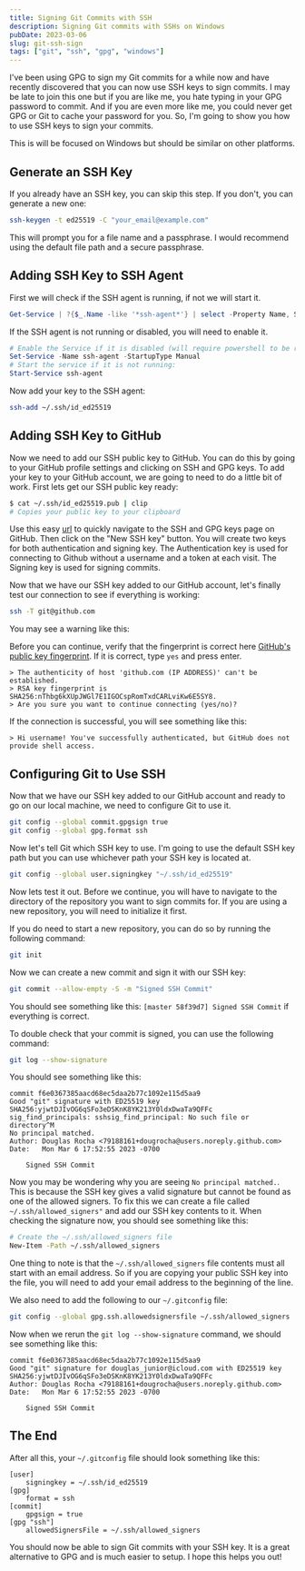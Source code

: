 ```yaml
---
title: Signing Git Commits with SSH
description: Signing Git commits with SSHs on Windows
pubDate: 2023-03-06
slug: git-ssh-sign
tags: ["git", "ssh", "gpg", "windows"]
---
```


I've been using GPG to sign my Git commits for a while now and have recently discovered that you can now use SSH keys to sign commits. I may be late to join this one but if you are like me, you hate typing in your GPG password to commit. And if you are even more like me, you could never get GPG or Git to cache your password for you. So, I'm going to show you how to use SSH keys to sign your commits.

This is will be focused on Windows but should be similar on other platforms.

## Generate an SSH Key

If you already have an SSH key, you can skip this step. If you don't, you can generate a new one:

```bash
ssh-keygen -t ed25519 -C "your_email@example.com"
```

This will prompt you for a file name and a passphrase. I would recommend using the default file path and a secure passphrase.

## Adding SSH Key to SSH Agent

First we will check if the SSH agent is running, if not we will start it.

```powershell
Get-Service | ?{$_.Name -like '*ssh-agent*'} | select -Property Name, StartType, Status
```

If the SSH agent is not running or disabled, you will need to enable it.

```powershell
# Enable the Service if it is disabled (will require powershell to be run as admin):
Set-Service -Name ssh-agent -StartupType Manual
# Start the service if it is not running:
Start-Service ssh-agent
```

Now add your key to the SSH agent:

```bash
ssh-add ~/.ssh/id_ed25519
```

## Adding SSH Key to GitHub

Now we need to add our SSH public key to GitHub. You can do this by going to your GitHub profile settings and clicking on SSH and GPG keys. To add your key to your GitHub account, we are going to need to do a little bit of work. First lets get our SSH public key ready:

```bash
$ cat ~/.ssh/id_ed25519.pub | clip
# Copies your public key to your clipboard
```

Use this easy [url](https://github.com/settings/keys) to quickly navigate to the SSH and GPG keys page on GitHub. Then click on the "New SSH key" button. You will create two keys for both authentication and signing key. The Authentication key is used for connecting to Github without a username and a token at each visit. The Signing key is used for signing commits.

Now that we have our SSH key added to our GitHub account, let's finally test our connection to see if everything is working:

```bash
ssh -T git@github.com
```

You may see a warning like this:

Before you can continue, verify that the fingerprint is correct here
[GitHub's public key fingerprint](https://docs.github.com/en/authentication/keeping-your-account-and-data-secure/githubs-ssh-key-fingerprints).
If it is correct, type `yes` and press enter.

```plaintext
> The authenticity of host 'github.com (IP ADDRESS)' can't be established.
> RSA key fingerprint is SHA256:nThbg6kXUpJWGl7E1IGOCspRomTxdCARLviKw6E5SY8.
> Are you sure you want to continue connecting (yes/no)?
```

If the connection is successful, you will see something like this:

```plaintext
> Hi username! You've successfully authenticated, but GitHub does not provide shell access.
```

## Configuring Git to Use SSH

Now that we have our SSH key added to our GitHub account and ready to go on our local machine, we need to configure Git to use it.

```bash
git config --global commit.gpgsign true
git config --global gpg.format ssh
```

Now let's tell Git which SSH key to use. I'm going to use the default SSH key path but you can use whichever path your SSH key is located at.

```bash
git config --global user.signingkey "~/.ssh/id_ed25519"
```

Now lets test it out. Before we continue, you will have to navigate to the directory of the repository you want to sign commits for. If you are using a new repository, you will need to initialize it first.

If you do need to start a new repository, you can do so by running the following command:

```bash
git init
```

Now we can create a new commit and sign it with our SSH key:

```bash
git commit --allow-empty -S -m "Signed SSH Commit"
```

You should see something like this: `[master 58f39d7] Signed SSH Commit` if everything is correct.

To double check that your commit is signed, you can use the following command:

```bash
git log --show-signature
```

You should see something like this:

```plaintext
commit f6e0367385aacd68ec5daa2b77c1092e115d5aa9
Good "git" signature with ED25519 key SHA256:yjwtDJIvOG6qSFo3eDSKnK8YK213Y0ldxDwaTa9QFFc
sig_find_principals: sshsig_find_principal: No such file or directory^M
No principal matched.
Author: Douglas Rocha <79188161+dougrocha@users.noreply.github.com>
Date:   Mon Mar 6 17:52:55 2023 -0700

    Signed SSH Commit
```

Now you may be wondering why you are seeing `No principal matched.`. This is because the SSH key gives a valid signature but cannot be found as one of the allowed signers. To fix this we can create a file called `~/.ssh/allowed_signers"` and add our SSH key contents to it. When checking the signature now, you should see something like this:

```bash
# Create the ~/.ssh/allowed_signers file
New-Item -Path ~/.ssh/allowed_signers
```

One thing to note is that the `~/.ssh/allowed_signers` file contents must all start with an email address. So if you are copying your public SSH key into the file, you will need to add your email address to the beginning of the line.

We also need to add the following to our `~/.gitconfig` file:

```bash
git config --global gpg.ssh.allowedsignersfile ~/.ssh/allowed_signers
```

Now when we rerun the `git log --show-signature` command, we should see something like this:

```plaintext
commit f6e0367385aacd68ec5daa2b77c1092e115d5aa9
Good "git" signature for douglas_junior@icloud.com with ED25519 key SHA256:yjwtDJIvOG6qSFo3eDSKnK8YK213Y0ldxDwaTa9QFFc
Author: Douglas Rocha <79188161+dougrocha@users.noreply.github.com>
Date:   Mon Mar 6 17:52:55 2023 -0700

    Signed SSH Commit
```

## The End

After all this, your `~/.gitconfig` file should look something like this:

```plaintext
[user]
    signingkey = ~/.ssh/id_ed25519
[gpg]
    format = ssh
[commit]
    gpgsign = true
[gpg "ssh"]
    allowedSignersFile = ~/.ssh/allowed_signers
```

You should now be able to sign Git commits with your SSH key. It is a great alternative to GPG and is much easier to setup. I hope this helps you out!
